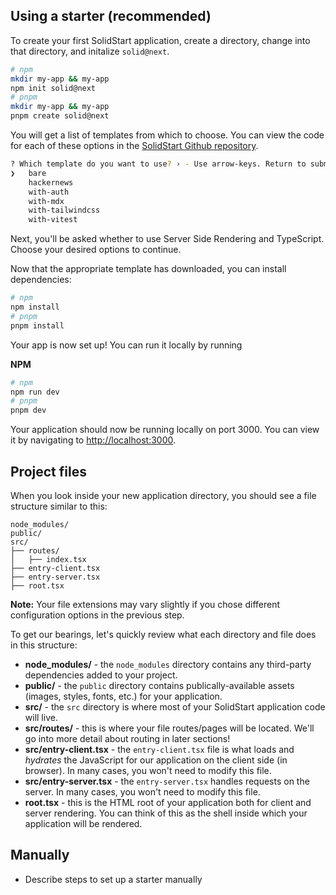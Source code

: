 <Title>Project setup</Title>

## Using a starter (recommended)

To create your first SolidStart application, create a directory, change into that directory, and initalize `solid@next`.

```bash
# npm
mkdir my-app && my-app
npm init solid@next
# pnpm
mkdir my-app && my-app
pnpm create solid@next
```
 
You will get a list of templates from which to choose. You can view the code for each of these options in the [SolidStart Github repository](https://github.com/solidjs/solid-start/tree/main/examples).

```bash
? Which template do you want to use? › - Use arrow-keys. Return to submit.
❯   bare
    hackernews
    with-auth
    with-mdx
    with-tailwindcss
    with-vitest
```

Next, you'll be asked whether to use Server Side Rendering and TypeScript. Choose your desired options to continue.

Now that the appropriate template has downloaded, you can install dependencies:

```bash
# npm
npm install
# pnpm
pnpm install
```

Your app is now set up! You can run it locally by running

**NPM**
```bash
# npm
npm run dev
# pnpm
pnpm dev
```

Your application should now be running locally on port 3000. You can view it by navigating to [http://localhost:3000](http://localhost:3000).

## Project files

When you look inside your new application directory, you should see a file structure similar to this:

```
node_modules/
public/
src/
├── routes/
│   ├── index.tsx
├── entry-client.tsx
├── entry-server.tsx
├── root.tsx
```

**Note:** Your file extensions may vary slightly if you chose different configuration options in the previous step.

To get our bearings, let's quickly review what each directory and file does in this structure:

- **node_modules/** - the `node_modules` directory contains any third-party dependencies added to your project.
- **public/** - the `public` directory contains publically-available assets (images, styles, fonts, etc.) for your application.
- **src/** - the `src` directory is where most of your SolidStart application code will live.
- **src/routes/** - this is where your file routes/pages will be located. We'll go into more detail about routing in later sections!
- **src/entry-client.tsx** - the `entry-client.tsx` file is what loads and _hydrates_ the JavaScript for our application on the client side (in browser). In many cases, you won't need to modify this file.
- **src/entry-server.tsx** - the `entry-server.tsx` handles requests on the server. In many cases, you won't need to modify this file.
- **root.tsx** - this is the HTML root of your application both for client and server rendering. You can think of this as the shell inside which your application will be rendered.

## Manually

- Describe steps to set up a starter manually
